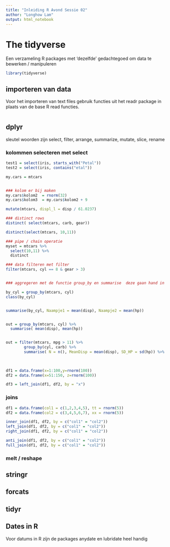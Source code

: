 ```yaml
---
title: "Inleiding R Avond Sessie 02"
author: "Longhow Lam"
output: html_notebook
---
```


# The tidyverse

Een verzameling R packages met 'dezelfde' gedachtegoed om data te bewerken / manipuleren 


```r
library(tidyverse)
```

## importeren van data

Voor het importeren van text files gebruik functies uit het readr package in plaats van de base R read functies.

```r

```



## dplyr

sleutel woorden zijn select, filter, arrange, summarize, mutate, slice, rename


### kolommen selecteren met select

```r
test1 = select(iris, starts_with("Petal"))
test2 = select(iris, contains("etal"))

my.cars = mtcars


### kolom er bij maken
my.cars$kolom2  = rnorm(32)
my.cars$kolom3  = my.cars$kolom2 + 9

mutate(mtcars, displ_l = disp / 61.0237)

### distinct rows
distinct( select(mtcars, carb, gear))

distinct(select(mtcars, 10,11))

### pipe / chain operatie
myset = mtcars %>% 
  select(10,11) %>%
  distinct
```


```r
### data filteren met filter
filter(mtcars, cyl == 8 & gear > 3)


### aggregeren met de functie group_by en summarise  deze gaan hand in hand samen

by_cyl = group_by(mtcars, cyl) 
class(by_cyl)


summarise(by_cyl, Naampje1 = mean(disp), Naampje2 = mean(hp))


out = group_by(mtcars, cyl) %>% 
  summarise( mean(disp), mean(hp))


out = filter(mtcars, mpg > 11) %>%
        group_by(cyl, carb) %>% 
        summarise( N = n(), MeanDisp = mean(disp), SD_HP = sd(hp)) %>%
        
  

df1 = data.frame(x=1:100,y=rnorm(100))
df2 = data.frame(x=51:150, z=rnorm(100))

df3 = left_join(df1, df2, by = "x")
```



### joins
```r
df1 = data.frame(col1 = c(1,2,3,4,5), tt = rnorm(5))
df2 = data.frame(col2 = c(3,4,5,6,7), xx = rnorm(5))

inner_join(df1, df2, by = c("col1" = "col2"))
left_join(df1, df2, by = c("col1" = "col2"))
right_join(df1, df2, by = c("col1" = "col2"))

anti_join(df1, df2, by = c("col1" = "col2"))
full_join(df1, df2, by = c("col1" = "col2"))
```


### melt / reshape


## stringr


## forcats

## tidyr


## Dates in R

Voor datums in R zijn de packages anydate en lubridate heel handig



